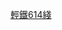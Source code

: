 {{鐵道路線 | lua = 1 | 铁道系统 = 香港輕鐵
|模板名稱 = 香港輕鐵614綫
|名稱 = {{香港輕鐵路綫|614}} [[香港輕鐵614綫]]
|代表色 = {{輕鐵顏色|614}}
|車站列表 = 屯門碼頭 ~ 兆禧 ~ 屯門泳池 ~ 豐景園 ~ 兆麟 ~ 安定 ~ 市中心 ~ 杯渡 ~ 何福堂 ~ 新墟 ~ 景峰 ~ 鳳地 ~ 兆康 ~ 藍地 ~ 泥圍 ~ 鍾屋村 ~ 洪水橋 ~ 塘坊村 ~ 屏山 ~ 水邊圍 ~ 豐年路 ~ 康樂路 ~ 大棠路 ~ 元朗
| 註釋 = 
}}<noinclude>
[[Category:香港鐵路模板|輕鐵614綫]]

</noinclude>